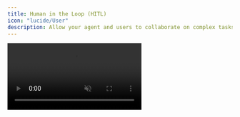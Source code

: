 ```yaml
---
title: Human in the Loop (HITL)
icon: "lucide/User"
description: Allow your agent and users to collaborate on complex tasks.
---
```


<video src="/images/coagents/human-in-the-loop-example.mp4" className="rounded-lg shadow-xl" loop playsInline controls autoPlay muted />

{/* TODO-DOCS-CREWAI-CREWS: Add Travel App Example */}
{/* <Callout>
  This video shows an example of our [AI Travel App](/coagents/tutorials/ai-travel-app) using HITL to get user feedback.
</Callout> */}

## What is Human-in-the-Loop (HITL)?

Human-in-the-loop (HITL) allows agents to request human input or approval during execution, making AI systems more reliable and trustworthy. This pattern is essential when building AI applications that need to handle complex decisions or actions that require human judgment.

<Frame className="my-0">
    <img src="/images/coagents/coagents-hitl-infographic.png" alt="Agentic Copilot Human in the Loop" className="mt-4 mb-0 shadow-md" />
</Frame>

## When should I use this?

HITL combines the efficiency of AI with human judgment, creating a system that's both powerful and reliable. The key advantages include:

- **Quality Control**: Human oversight at critical decision points
- **Edge Cases**: Graceful handling of low-confidence situations
- **Expert Input**: Leverage human expertise when needed
- **Reliability**: More robust system for real-world use

## How can I use this?

Read more about the approach to HITL in CrewAI Crews.

<CTACards
  columns={1}
  cards={[
    {
      icon: Share2,
      title: "Flow-based",
      description: "Utilize CrewAI Crews to create Human-in-the-Loop workflows.",
      href: "/crewai-crews/human-in-the-loop/flow"
    }
  ]}
/>
